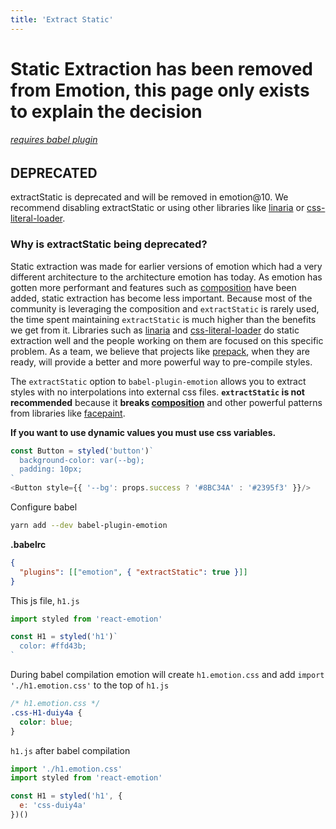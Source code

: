 ```yaml
---
title: 'Extract Static'
---
```


# Static Extraction has been removed from Emotion, this page only exists to explain the decision

###### [requires babel plugin](/docs/babel.mdx)

## DEPRECATED

extractStatic is deprecated and will be removed in emotion@10. We recommend disabling extractStatic or using other libraries like [linaria](https://github.com/callstack-io/linaria) or [css-literal-loader](https://github.com/4Catalyzer/css-literal-loader).

### Why is extractStatic being deprecated?

Static extraction was made for earlier versions of emotion which had a very different architecture to the architecture emotion has today. As emotion has gotten more performant and features such as [composition](/docs/composition.md) have been added, static extraction has become less important. Because most of the community is leveraging the composition and `extractStatic` is rarely used, the time spent maintaining `extractStatic` is much higher than the benefits we get from it. Libraries such as [linaria](https://github.com/callstack-io/linaria) and [css-literal-loader](https://github.com/4Catalyzer/css-literal-loader) do static extraction well and the people working on them are focused on this specific problem. As a team, we believe that projects like [prepack](https://github.com/facebook/prepack), when they are ready, will provide a better and more powerful way to pre-compile styles.

The `extractStatic` option to `babel-plugin-emotion` allows you to extract styles with no interpolations into external css files. **`extractStatic` is not recommended** because it **breaks [composition](/docs/composition.md)** and other powerful patterns from libraries like [facepaint](https://github.com/emotion-js/facepaint).

**If you want to use dynamic values you must use css variables.**

```javascript
const Button = styled('button')`
  background-color: var(--bg);
  padding: 10px;
`
<Button style={{ '--bg': props.success ? '#8BC34A' : '#2395f3' }}/>
```

Configure babel

```bash
yarn add --dev babel-plugin-emotion
```

**.babelrc**

```json
{
  "plugins": [["emotion", { "extractStatic": true }]]
}
```

This js file, `h1.js`

```jsx
import styled from 'react-emotion'

const H1 = styled('h1')`
  color: #ffd43b;
`
```

During babel compilation emotion will create `h1.emotion.css` and add `import './h1.emotion.css'` to the top of `h1.js`

```css
/* h1.emotion.css */
.css-H1-duiy4a {
  color: blue;
}
```

`h1.js` after babel compilation

```jsx
import './h1.emotion.css'
import styled from 'react-emotion'

const H1 = styled('h1', {
  e: 'css-duiy4a'
})()
```
